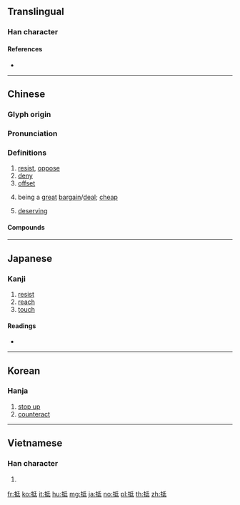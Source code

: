 {{character info/new}}
{{also|扺|牴}}
==Translingual==

===Han character===
{{Han char|rn=64|rad=手|as=05|sn=8|four=52040|canj=QHPM,QHVI|ids=⿰扌氐}}

====References====
* {{Han ref|kx=0423.120|dkj=11921|dj=0771.120|hdz=31855.080|uh=62B5|ud=25269|bh=A9E8|bd=43496}}

----

==Chinese==
{{zh-forms}}

===Glyph origin===
{{Han etym}}

===Pronunciation===
{{zh-pron
|m=dǐ
|c=dai2
|h=pfs=tí
|mn=té/tí
|mn_note=té - literary; tí - vernacular
|mc=y
|oc=y
|cat=v,c:a
}}

===Definitions===
{{zh-hanzi}}

# [[resist]], [[oppose]]
# [[deny]]
# [[offset]]
# {{lb|zh|Cantonese}} being a [[great]] [[bargain]]/[[deal]]; [[cheap]]
#: {{zh-x|@陳百強{koeng4} 真係 嚟{lei4} 咗 呀？嘩，今晚 抵睇 囉{lo3}。|Has Danny Chan truly come? Wow, tonight truly is worthwhile.|C|ref=[https://www.youtube.com/watch?v=PEtXfcfQ0lc&t=3m25s]}}
# {{lb|zh|Cantonese}} [[deserving]]
#: {{zh-x|抵你死！|Serves you right!|C}}

====Compounds====
{{zh-der|不抵事|兩抵|大抵|安抵|扣抵|折抵|抵不住|抵不過|抵住|抵債|抵償|抵免|抵制|抵命|抵多少|抵家|抵對|抵巇|抵帳|抵得|抵扣|抵抗|抵抗力|抵抗權|抵押|抵押品|抵押放款|抵押權|抵拒|抵換|抵擋|抵敵|抵樁|抵死|抵死不從|抵死漫生|抵死瞞生|抵死謾生|抵消|抵減|抵牾|抵瑕蹈隙|抵用|抵當|抵盜|抵禦|抵稅|抵罪|抵補|抵觸|抵諱|抵賴|抵足而眠|抵足而臥|抵足談心|抵達|抵配|抵針|抵銷|抵頭|捐金抵璧|揚眉抵掌|撐門抵戶|攔詞抵辯|當門抵戶|相抵|返抵|頭抵}}

{{zh-cat|Intermediate}}

----

==Japanese==

===Kanji===
{{ja-kanji|grade=c|rs=手05}}

# [[resist]]
# [[reach]]
# [[touch]]

====Readings====
* {{ja-readings|on=[[てい]] (tei)}}

----

==Korean==

===Hanja===
{{ko-hanja|hangeul=[[저]], [[지]]}}

# [[stop up]]
# [[counteract]]

----

==Vietnamese==

===Han character===
{{vi-hantu|[[để]], [[dề]]|rs=手05}}

# {{defn|lang=vi|sort=手05}}

[[fr:抵]]
[[ko:抵]]
[[it:抵]]
[[hu:抵]]
[[mg:抵]]
[[ja:抵]]
[[no:抵]]
[[pl:抵]]
[[th:抵]]
[[zh:抵]]